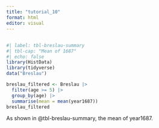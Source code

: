 ```yaml
---
title: "tutorial_10"
format: html
editor: visual
---
```


## 

```r
#| label: tbl-breslau-summary
#| tbl-cap: "Mean of 1687"
#| echo: false
library(HistData) 
library(tidyverse)
data("Breslau")

breslau_filtered <- Breslau |>
  filter(age >= 5) |>
  group_by(age) |>
  summarise(mean = mean(year1687))
breslau_filtered
```
As shown in @tbl-breslau-summary, the mean of year1687.